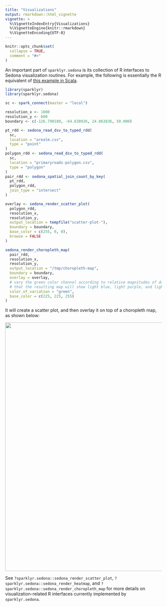 ```yaml
---
title: "Visualizations"
output: rmarkdown::html_vignette
vignette: >
  %\VignetteIndexEntry{Visualizations}
  %\VignetteEngine{knitr::rmarkdown}
  %\VignetteEncoding{UTF-8}
---
```


```r
knitr::opts_chunk$set(
  collapse = TRUE,
  comment = "#>"
)
```

An important part of `sparklyr.sedona` is its collection of R interfaces to Sedona visualization routines.
For example, the following
is essentially the R equivalent of [this example in Scala](https://github.com/apache/incubator-sedona/blob/f6b1c5e24bdb67d2c8d701a9b2af1fb5658fdc4d/viz/src/main/scala/org/apache/sedona/viz/showcase/ScalaExample.scala#L142-L160).

``` r
library(sparklyr)
library(sparklyr.sedona)

sc <- spark_connect(master = "local")

resolution_x <- 1000
resolution_y <- 600
boundary <- c(-126.790180, -64.630926, 24.863836, 50.000)

pt_rdd <- sedona_read_dsv_to_typed_rdd(
  sc,
  location = "arealm.csv",
  type = "point"
)
polygon_rdd <- sedona_read_dsv_to_typed_rdd(
  sc,
  location = "primaryroads-polygon.csv",
  type = "polygon"
)
pair_rdd <- sedona_spatial_join_count_by_key(
  pt_rdd,
  polygon_rdd,
  join_type = "intersect"
)

overlay <- sedona_render_scatter_plot(
  polygon_rdd,
  resolution_x,
  resolution_y,
  output_location = tempfile("scatter-plot-"),
  boundary = boundary,
  base_color = c(255, 0, 0),
  browse = FALSE
)

sedona_render_choropleth_map(
  pair_rdd,
  resolution_x,
  resolution_y,
  output_location = "/tmp/choropleth-map",
  boundary = boundary,
  overlay = overlay,
  # vary the green color channel according to relative magnitudes of data points so
  # that the resulting map will show light blue, light purple, and light gray pixels
  color_of_variation = "green",
  base_color = c(225, 225, 255)
)
```

It will create a scatter plot, and then overlay it on top of a choropleth map, as shown below:

<img src="images/choropleth-map.png" width=800 />

See `?sparklyr.sedona::sedona_render_scatter_plot`, `?sparklyr.sedona::sedona_render_heatmap`,
and `?sparklyr.sedona::sedona_render_choropleth_map` for more details on visualization-related
R interfaces currently implemented by `sparklyr.sedona`.

